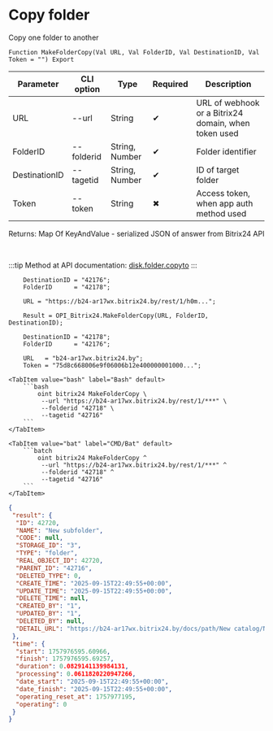 ﻿---
sidebar_position: 3
description: Copy folder and other functions to work with Bitrix24 in the Open Integration Package, a free open-source integration library for 1C:Enterprise 8, OneScript and CLI
keywords: [1C, 1С, 1С:Enterprise, 1С:Enterprise 8.3, API, Integration, Services, Exchange, OneScript, CLI, Bitrix24]
---


# Copy folder
 Copy one folder to another



`Function MakeFolderCopy(Val URL, Val FolderID, Val DestinationID, Val Token = "") Export`

  | Parameter | CLI option | Type | Required | Description |
  |-|-|-|-|-|
  | URL | --url | String | &#x2714; | URL of webhook or a Bitrix24 domain, when token used |
  | FolderID | --folderid | String, Number | &#x2714; | Folder identifier |
  | DestinationID | --tagetid | String, Number | &#x2714; | ID of target folder |
  | Token | --token | String | &#x2716; | Access token, when app auth method used |

  
  Returns:  Map Of KeyAndValue - serialized JSON of answer from Bitrix24 API

<br/>

:::tip
Method at API documentation: [disk.folder.copyto](https://dev.1c-bitrix.ru/rest_help/disk/folder/disk_folder_copyto.php)
:::
<br/>


```bsl title="1C:Enterprise/OneScript code example"
    DestinationID = "42176";
    FolderID      = "42178";

    URL = "https://b24-ar17wx.bitrix24.by/rest/1/h0m...";

    Result = OPI_Bitrix24.MakeFolderCopy(URL, FolderID, DestinationID);

    DestinationID = "42178";
    FolderID      = "42176";

    URL   = "b24-ar17wx.bitrix24.by";
    Token = "75d8c668006e9f06006b12e400000001000...";
```
 

 <Tabs>
  
    <TabItem value="bash" label="Bash" default>
        ```bash
            oint bitrix24 MakeFolderCopy \
             --url "https://b24-ar17wx.bitrix24.by/rest/1/***" \
             --folderid "42718" \
             --tagetid "42716"
        ```
    </TabItem>
  
    <TabItem value="bat" label="CMD/Bat" default>
        ```batch
            oint bitrix24 MakeFolderCopy ^
             --url "https://b24-ar17wx.bitrix24.by/rest/1/***" ^
             --folderid "42718" ^
             --tagetid "42716"
        ```
    </TabItem>
</Tabs>


```json title="Result"
{
 "result": {
  "ID": 42720,
  "NAME": "New subfolder",
  "CODE": null,
  "STORAGE_ID": "3",
  "TYPE": "folder",
  "REAL_OBJECT_ID": 42720,
  "PARENT_ID": "42716",
  "DELETED_TYPE": 0,
  "CREATE_TIME": "2025-09-15T22:49:55+00:00",
  "UPDATE_TIME": "2025-09-15T22:49:55+00:00",
  "DELETE_TIME": null,
  "CREATED_BY": "1",
  "UPDATED_BY": "1",
  "DELETED_BY": null,
  "DETAIL_URL": "https://b24-ar17wx.bitrix24.by/docs/path/New catalog/New subfolder 2/New subfolder"
 },
 "time": {
  "start": 1757976595.60966,
  "finish": 1757976595.69257,
  "duration": 0.0829141139984131,
  "processing": 0.0611820220947266,
  "date_start": "2025-09-15T22:49:55+00:00",
  "date_finish": "2025-09-15T22:49:55+00:00",
  "operating_reset_at": 1757977195,
  "operating": 0
 }
}
```
